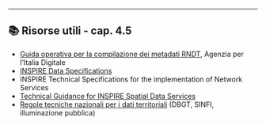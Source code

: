 ----

::: {.callout-tip icon=false}
## 📚 Risorse utili - cap. 4.5
- [Guida operativa per la compilazione dei metadati RNDT](https://geodati.gov.it/geoportale/images/struttura/documenti/Manuale-RNDT_2-guida-operativa-compilazione-metadati_v3.0.pdf), Agenzia per l’Italia Digitale
- [INSPIRE Data Specifications](https://knowledge-base.inspire.ec.europa.eu/index_en)
- INSPIRE Technical Specifications for the implementation of Network Services
- [Technical Guidance for INSPIRE Spatial Data Services](https://knowledge-base.inspire.ec.europa.eu/publications/technical-guidance-inspire-spatial-data-services-and-services-allowing-spatial-data-services-be_en)
- [Regole tecniche nazionali per i dati territoriali](https://geodati.gov.it/geoportale/datiterritoriali/regole-tecniche) (DBGT, SINFI, illuminazione pubblica)
:::
